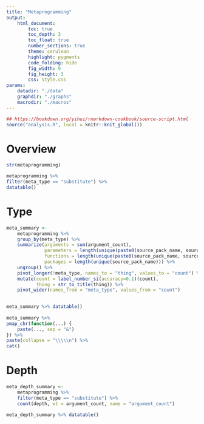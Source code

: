 ```yaml
---
title: "Metaprogramming"
output:
    html_document:
        toc: true
        toc_depth: 3
        toc_float: true
        number_sections: true
        theme: cerulean
        highlight: pygments
        code_folding: hide
        fig_width: 9
        fig_height: 3
        css: style.css
params:
    datadir: "./data"
    graphdir: "./graphs"
    macrodir: "./macros"
---
```


```r
## https://bookdown.org/yihui/rmarkdown-cookbook/source-script.html
source("analysis.R", local = knitr::knit_global())
```

# Overview

```r
str(metaprogramming)

metaprogramming %>%
filter(meta_type == "substitute") %>%
datatable()
```

# Type

```r
meta_summary <-
    metaprogramming %>%
    group_by(meta_type) %>%
    summarize(arguments = sum(argument_count),
              parameters = length(unique(paste0(source_pack_name, source_fun_name, source_formal_pos))),
              functions = length(unique(paste0(source_pack_name, source_fun_name))),
              packages = length(unique(source_pack_name))) %>%
    ungroup() %>%
    pivot_longer(!meta_type, names_to = "thing", values_to = "count") %>%
    mutate(count = label_number_si(accuracy=0.1)(count),
           thing = str_to_title(thing)) %>%
    pivot_wider(names_from = "meta_type", values_from = "count")
    

meta_summary %>% datatable()
    
meta_summary %>%
pmap_chr(function(...) {
    paste(..., sep = "&")
}) %>%
paste(collapse = "\\\\\n") %>%
cat()


```

# Depth

```r
meta_depth_summary <-
    metaprogramming %>%
    filter(meta_type == "substitute") %>%
    count(depth, wt = argument_count, name = "argument_count")
    
meta_depth_summary %>% datatable()
```
